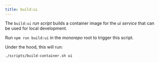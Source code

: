 ```yaml
---
title: build:ui
---
```

<!-- start-spellcheck-skip -->


<!-- end-spellcheck-skip -->

The `build:ui` _run script_ builds a container image for the _ui service_
that can be used for local development.

Run `npm run build:ui` in the _monorepo_ root to trigger this script.

Under the hood, this will run:

```sh title="Terminal"
./scripts/build-container.sh ui
```

<DockerBuildEnvDiffs />
